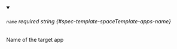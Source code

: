 
<details className="config-field" data-expandable="false" open>
<summary>

###### `name` <span className="config-field-required" data-required="false">required</span> <span className="config-field-type">string</span> <span className="config-field-default"></span> <span className="config-field-enum"></span> {#spec-template-spaceTemplate-apps-name}

Name of the target app

</summary>



</details>
